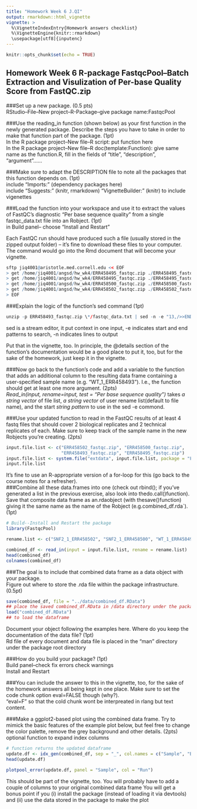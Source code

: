 ```yaml
---
title: "Homework Week 6 J.QI"
output: rmarkdown::html_vignette
vignette: >
  %\VignetteIndexEntry{Homework answers checklist}
  %\VignetteEngine{knitr::rmarkdown}
  \usepackage[utf8]{inputenc}
---
```


```r
knitr::opts_chunk$set(echo = TRUE)
```
## Homework Week 6 R-package FastqcPool--Batch Extraction and Visulization of Per-base Quality Score from FastQC.zip  

###Set up a new package. (0.5 pts)  
RStudio--File--New project--R-Package--give package name:FastqcPool  

###Use the reading_in function (shown below) as your first function in the newly generated package. Describe the steps you have to take in order to make that function part of the package. (1pt)  
In the R package project--New file--R script: put function here  
In the R package project--New file--R doc(template:Function): give same name as the function.R, fill in the fields of "title", "description", "argument"......  

###Make sure to adapt the DESCRIPTION file to note all the packages that this function depends on. (1pt)  
include "Imports:" (dependency packages here)  
include "Suggests:" (knitr, rmarkdown) "VignetteBuilder:" (knitr) to include vigenettes  

###Load the function into your workspace and use it to extract the values of FastQC’s diagnostic “Per base sequence quality” from a single fastqc_data.txt file into an Robject. (1pt)  
in Build panel-- choose "Install and Restart"  

Each FastQC run should have produced such a file (usually stored in the zipped output folder) – it’s fine to download these files to your computer.  
The command would go into the Rmd document that will become your vignette.  
```r
sftp jiq4001@aristotle.med.cornell.edu << EOF
> get /home/jiq4001/angsd/hw_wk4/ERR458495_fastqc.zip ./ERR458495_fastqc.zip
> get /home/jiq4001/angsd/hw_wk4/ERR458495_fastqc.zip ./ERR458495_fastqc.zip
> get /home/jiq4001/angsd/hw_wk4/ERR458500_fastqc.zip ./ERR458500_fastqc.zip
> get /home/jiq4001/angsd/hw_wk4/ERR458502_fastqc.zip ./ERR458502_fastqc.zip
> EOF
```

###Explain the logic of the function’s sed command (1pt)  
```r
unzip -p ERR458493_fastqc.zip \*/fastqc_data.txt | sed -n -e "13,/>>END_MODULE/p" | grep -v '>>' 
```
sed is a stream editor, it put context in one input, -e indicates start and end patterns to search, -n indicates lines to output  

Put that in the vignette, too. In principle, the @details section of the function’s documentation would be a good place to put it, too, but for the sake of the homework, just keep it in the vignette.  

###Now go back to the function’s code and add a variable to the function that adds an additional column to the resulting data frame containing a user-specified sample name (e.g. “WT_1_ERR458493”). I.e., the function should get at least one more argument. (2pts)  
*Read_in(input, rename=input, test = "Per base sequence quality")* takes *a string vector* of file list, *a string vector* of user rename list(default to file name), and the start *string pattern* to use in the sed -e commond.  

###Use your updated function to read in the FastQC results of at least 4 fastq files that should cover 2 biological replicates and 2 technical replicates of each. Make sure to keep track of the sample name in the new Robjects you’re creating. (2pts)  
```r
input.file.list <- c("ERR458502_fastqc.zip", "ERR458500_fastqc.zip", 
                     "ERR458493_fastqc.zip", "ERR458495_fastqc.zip")
input.file.list <- system.file("extdata", input.file.list, package = "FastqcPool", mustWork = TRUE)
input.file.list
```

It’s fine to use an R-appropriate version of a for-loop for this (go back to the course notes for a refresher).  
###Combine all these data.frames into one (check out rbind(); if you've generated a list in the previous exercise, also look into thedo.call()function). Save that composite data frame as an.rdaobject (with thesave()function) giving it the same name as the name of the Robject (e.g.combined_df.rda`). (1pt)  

```r
# Build--Install and Restart the package
library(FastqcPool)
```
```r

rename.list <- c("SNF2_1_ERR458502", "SNF2_1_ERR458500", "WT_1_ERR458493", "WT_1_ERR458495")

combined_df <- read_in(input = input.file.list, rename = rename.list)
head(combined_df)
colnames(combined_df)
```

###The goal is to include that combined data frame as a data object with your package.  
Figure out where to store the .rda file within the package infrastructure. (0.5pt)  
```r
save(combined_df, file = "../data/combined_df.RData")
## place the saved combined_df.RData in /data directory under the package root directory 
load("combined_df.RData")
## to load the dataframe
```

Document your object following the examples here. Where do you keep the documentation of the data file? (1pt)  
Rd file of every document and data file is placed in the "man" directory under the package root directory  

###How do you build your package? (1pt)  
Build panel--check  fix errors check warnings  
Install and Restart   

###You can include the answer to this in the vignette, too, for the sake of the homework answers all being kept in one place. Make sure to set the code chunk option eval=FALSE though (why?).  
"eval=F" so that the cold chunk wont be interpreated in rlang but text content.  

###Make a ggplot2-based plot using the combined data frame. Try to mimick the basic features of the example plot below, but feel free to change the color palette, remove the grey background and other details. (2pts)  
optional function to expand index columns  
```r
# function returns the updated dataframe 
update.df <- idx_gen(combined_df, sep = "_", col.names = c("Sample", "Biorep", "Run"))
head(update.df)
```


```r
plotpool_error(update.df, panel = "Sample", col = "Run")
```

This should be part of the vignette, too.
You will probably have to add a couple of columns to your original combined data frame
You will get a bonus point if you (i) install the package (instead of loading it via devtools) and (ii) use the data stored in the package to make the plot
